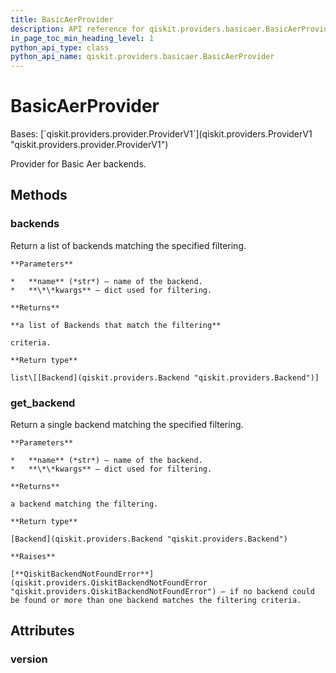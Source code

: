 ```yaml
---
title: BasicAerProvider
description: API reference for qiskit.providers.basicaer.BasicAerProvider
in_page_toc_min_heading_level: 1
python_api_type: class
python_api_name: qiskit.providers.basicaer.BasicAerProvider
---
```


# BasicAerProvider

<Class id="qiskit.providers.basicaer.BasicAerProvider" github="https://github.com/qiskit/qiskit/tree/stable/0.22/qiskit/providers/basicaer/basicaerprovider.py" signature="BasicAerProvider">
  Bases: [`qiskit.providers.provider.ProviderV1`](qiskit.providers.ProviderV1 "qiskit.providers.provider.ProviderV1")

  Provider for Basic Aer backends.

  ## Methods

  ### backends

  <Function id="qiskit.providers.basicaer.BasicAerProvider.backends" name="backends" signature="BasicAerProvider.backends(name=None, filters=None, **kwargs)">
    Return a list of backends matching the specified filtering.

    **Parameters**

    *   **name** (*str*) – name of the backend.
    *   **\*\*kwargs** – dict used for filtering.

    **Returns**

    **a list of Backends that match the filtering**

    criteria.

    **Return type**

    list\[[Backend](qiskit.providers.Backend "qiskit.providers.Backend")]
  </Function>

  ### get\_backend

  <Function id="qiskit.providers.basicaer.BasicAerProvider.get_backend" name="get_backend" signature="BasicAerProvider.get_backend(name=None, **kwargs)">
    Return a single backend matching the specified filtering.

    **Parameters**

    *   **name** (*str*) – name of the backend.
    *   **\*\*kwargs** – dict used for filtering.

    **Returns**

    a backend matching the filtering.

    **Return type**

    [Backend](qiskit.providers.Backend "qiskit.providers.Backend")

    **Raises**

    [**QiskitBackendNotFoundError**](qiskit.providers.QiskitBackendNotFoundError "qiskit.providers.QiskitBackendNotFoundError") – if no backend could be found or more than one backend matches the filtering criteria.
  </Function>

  ## Attributes

  ### version

  <Attribute id="qiskit.providers.basicaer.BasicAerProvider.version" name="version" attributeValue="= 1" />
</Class>

